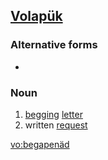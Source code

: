 ==[[Volapük]]==

===Alternative forms===
*{{l|vo|begapenayd}}

===Noun===
{{infl|vo|noun}}

# [[begging]] [[letter]]
# written [[request]]

[[vo:begapenäd]]
